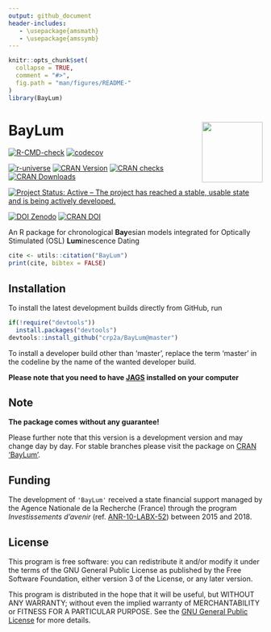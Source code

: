 ```yaml
---
output: github_document
header-includes:
   - \usepackage{amsmath}
   - \usepackage{amssymb}
---
```

<!-- README.md was auto-generated by README.Rmd. Please DO NOT edit by hand!-->

```r
knitr::opts_chunk$set(
  collapse = TRUE,
  comment = "#>",
  fig.path = "man/figures/README-"
)
library(BayLum)
```
 
# BayLum <img width=120px src="man/figures/logo_BayLum.png" align="right" />

<!-- badges: start -->
[![R-CMD-check](https://github.com/crp2a/BayLum/actions/workflows/GitHub_Actions_CI.yaml/badge.svg)](https://github.com/crp2a/BayLum/actions/workflows/GitHub_Actions_CI.yaml)
[![codecov](https://codecov.io/gh/crp2a/BayLum/graph/badge.svg?token=cOdZr6imKX)](https://app.codecov.io/gh/crp2a/BayLum)

[![r-universe](https://crp2a.r-universe.dev/badges/BayLum)](https://crp2a.r-universe.dev/BayLum)
[![CRAN Version](https://www.r-pkg.org/badges/version/BayLum)](https://cran.r-project.org/package=BayLum)
[![CRAN checks](https://badges.cranchecks.info/worst/BayLum.svg)](https://cran.r-project.org/web/checks/check_results_BayLum.html)
[![CRAN Downloads](https://cranlogs.r-pkg.org/badges/grand-total/BayLum)](https://cran.r-project.org/package=BayLum)

[![Project Status: Active – The project has reached a stable, usable state and is being actively developed.](https://www.repostatus.org/badges/latest/active.svg)](https://www.repostatus.org/#active)

[![DOI Zenodo](https://zenodo.org/badge/DOI/10.5281/zenodo.4311266.svg)](https://doi.org/10.5281/zenodo.4311266)
[![CRAN DOI](https://img.shields.io/badge/doi-10.32614/CRAN.package.BayLum-blue.svg)](https://doi.org/10.32614/CRAN.package.BayLum)
<!-- badges: end -->

An R package for chronological **Bay**esian models integrated for Optically Stimulated (OSL) **Lum**inescence Dating

```r
cite <- utils::citation("BayLum")
print(cite, bibtex = FALSE)
```

## Installation

To install the latest development builds directly from GitHub, run

```r
if(!require("devtools"))
  install.packages("devtools")
devtools::install_github("crp2a/BayLum@master")
```

To install a developer build other than 'master', replace the term 'master' in the codeline by the name
of the wanted developer build. 

**Please note that you need to have [JAGS](https://mcmc-jags.sourceforge.io) installed on your computer**

## Note

**The package comes without any guarantee!**

Please further note that this version is a development version and may change day by day. For stable branches please visit
the package on [CRAN 'BayLum'](https://CRAN.R-project.org/package=BayLum ).

## Funding

The development of `'BayLum'` received a state financial support managed by the Agence Nationale de la Recherche (France) through the program *Investissements d'avenir* (ref. [ANR-10-LABX-52](https://lascarbx.labex.u-bordeaux.fr)) between 2015 and 2018.

## License

This program is free software: you can redistribute it and/or modify it under the terms of the GNU General Public License as published by the Free Software Foundation, either version 3 of the License, or any later version.

This program is distributed in the hope that it will be useful, but WITHOUT ANY WARRANTY; without even the implied warranty of MERCHANTABILITY or FITNESS FOR A PARTICULAR PURPOSE. See the [GNU General Public License](https://github.com/crp2a/BayLum/blob/master/LICENSE) for more details.
